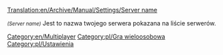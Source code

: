[[Translation:en/Archive/Manual/Settings/Server name]]


<small>''(Server name)''</small> Jest to nazwa twojego serwera pokazana na liście serwerów.
[[Category:en/Multiplayer]][[Category:pl/Gra wieloosobowa]]
<!--[[Category:Settings & Preferences]]-->[[Category:pl/Ustawienia]]

<!--{{OpenTTD-Patch-Stub}}-->{{pl/Szkic}}
